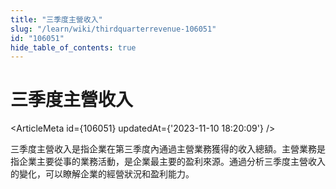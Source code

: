 ```yaml
---
title: "三季度主營收入"
slug: "/learn/wiki/thirdquarterrevenue-106051"
id: "106051"
hide_table_of_contents: true
---
```



# 三季度主營收入

<ArticleMeta id={106051} updatedAt={'2023-11-10 18:20:09'} />
<div className='border-solid border-b border-t-0 my-4 border-[var(--ifm-color-gray-300)]' />

三季度主營收入是指企業在第三季度內通過主營業務獲得的收入總額。主營業務是指企業主要從事的業務活動，是企業最主要的盈利來源。通過分析三季度主營收入的變化，可以瞭解企業的經營狀況和盈利能力。
